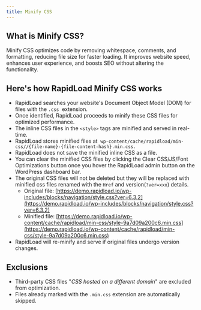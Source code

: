 ```yaml
---
title: Minify CSS
---
```


## What is Minify CSS?

Minify CSS optimizes code by removing whitespace, comments, and formatting, 
reducing file size for faster loading. It improves website speed, enhances 
user experience, and boosts SEO without altering the functionality.  

## Here's how RapidLoad Minify CSS works

*   RapidLoad searches your website's Document Object Model (DOM) for files with
 the `.css`  extension.
*   Once identified, RapidLoad proceeds to minify these CSS files for optimized 
performance.
*   The inline CSS files in the `<style>` tags are minified and served in 
real-time.
*   RapidLoad stores minified files at 
`wp-content/cache/rapidload/min-css//{file-name}-{file-content-hash}.min.css.`
*   RapidLoad does not save the minified inline CSS as a file.
*   You can clear the minified CSS files by clicking the 
Clear CSS/JS/Font Optimizations button once you hover the RapidLoad admin button on the WordPress dashboard bar.
*   The original CSS files will not be deleted but they will be replaced 
with minified css files renamed with the `Href` and version(`?ver=xxx`) details.
    *   Original file: [https://demo.rapidload.io/wp-includes/blocks/navigation/style.css?ver=6.3.2](https://demo.rapidload.io/wp-includes/blocks/navigation/style.css?ver=6.3.2)
    *   Minified file: [https://demo.rapidload.io/wp-content/cache/rapidload/min-css/style-9a7d09a200c6.min.css](https://demo.rapidload.io/wp-content/cache/rapidload/min-css/style-9a7d09a200c6.min.css)
*   RapidLoad will re-minify and serve if original files undergo version changes.

## Exclusions

*   Third-party CSS files "_CSS hosted on a different domain_" are excluded from 
optimization.
*   Files already marked with the `.min.css` extension are automatically skipped.